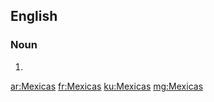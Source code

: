 ==English==

===Noun===
{{head|en|plural}}

# {{plural of|Mexica|lang=en|nocat=1}}

[[ar:Mexicas]]
[[fr:Mexicas]]
[[ku:Mexicas]]
[[mg:Mexicas]]